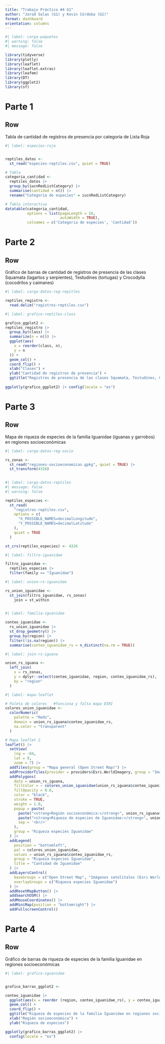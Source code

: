 ```yaml
---
title: "Trabajo Práctico #4 G1"
author: "Jarod Salas (G1) y Kevin Córdoba (G2)"
format: dashboard
orientation: columns
---
```


```r
#| label: carga-paquetes
#| warning: false
#| message: false

library(tidyverse)
library(plotly)
library(leaflet)
library(leaflet.extras)
library(leafem)
library(DT)
library(ggplot2)
library(sf)

```


# Parte 1

## Row {height=70%}

Tabla de cantidad de registros de presencia por categoría de Lista Roja

```r
#| label: especies-roja


reptiles_datos <-
  st_read("especies-reptiles.csv", quiet = TRUE)

# Tabla 
categoria_cantidad <- 
  reptiles_datos |>
  group_by(iucnRedListCategory) |>
  summarise(cantidad = n()) |>
  rename("Categoria de especies" = iucnRedListCategory)

# Tabla interactiva
datatable(categoria_cantidad, 
          options = list(pageLength = 10, 
                         autoWidth = TRUE),
          colnames = c('Categoria de especies', 'Cantidad'))
```

# Parte 2

## Row {height=70%}

Gráfico de barras de cantidad de registros de presencia de las clases Squamata (lagartos y serpientes), Testudines (tortugas) y Crocodylia (cocodrilos y caimanes)

```r
#| label: carga-datos-reg-repitles

reptiles_registro <-
  read.delim("registros-reptiles.csv")
```

```r
#| label: grafico-reptiles-class

grafico_ggplot2 <-
reptiles_registro |>
  group_by(class) |>
  summarize(n = n()) |>
  ggplot(aes(
    x = reorder(class, n),
    y = n
  )) +
  geom_col() +
  coord_flip() +
  xlab("Clases") +
  ylab("Cantidad de registros de presencia") +
  ggtitle("Registros de presencia de las clases Squamata, Testudines, Crocodylia") 
  
ggplotly(grafico_ggplot2) |> config(locale = "es")  

```

# Parte 3

## Row {height=70%}

Mapa de riqueza de especies de la familia Iguanidae (iguanas y garrobos) en regiones socioeconómicas

```r
#| label: carga-datos-reg-socio

rs_zonas <-
  st_read("regiones-socioeconomicas.gpkg", quiet = TRUE) |>
  st_transform(4326)
  
```

```r
#| label: carga-datos-reptiles
#| message: false
#| warning: false

reptiles_especies <-
  st_read(
    "registros-reptiles.csv",
    options = c(
      "X_POSSIBLE_NAMES=decimalLongitude",
      "Y_POSSIBLE_NAMES=decimalLatitude"   
    ),
    quiet = TRUE
  )

st_crs(reptiles_especies) <- 4326
```

```r
#| label: filtro-iguanidae

filtro_iguanidae <-
  reptiles_especies |>
  filter(family == "Iguanidae")
```

```r
#| label: union-rs-iguanidae

rs_union_iguanidae <-
  st_join(filtro_iguanidae, rs_zonas)
    join = st_within
    
```

```r
#| label: familia-iguanidae

conteo_iguanidae <-
  rs_union_iguanidae |>
  st_drop_geometry() |>
  group_by(region) |>
  filter(!is.na(region)) |>
  summarise(conteo_iguanidae_rs = n_distinct(na.rm = TRUE))  
```

```r
#| label: join-rs-iguana

union_rs_iguana <-
  left_join(
    x = rs_zonas,
    y = dplyr::select(conteo_iguanidae, region, conteo_iguanidae_rs),
    by = "region"
  )
```

```r
#| label: mapa-leaflet

# Paleta de colores   #funciona y falta mapa ESRI
colores_union_iguanidae <-
  colorNumeric(
    palette = "Reds",
    domain = union_rs_iguana$conteo_iguanidae_rs,
    na.color = "transparent"
  )

# Mapa leaflet 2
leaflet() |>
  setView(
    lng = -84,
    lat = 9,
    zoom = 7) |>
  addTiles(group = "Mapa general (Open Street Map)") |>
  addProviderTiles(provider = providers$Esri.WorldImagery, group = "Imágenes satelitales (Esri World Imagery)") |>
  addPolygons(
    data = union_rs_iguana,
    fillColor = ~ colores_union_iguanidae(union_rs_iguana$conteo_iguanidae_rs),
    fillOpacity = 0.8,
    color = "black",
    stroke = TRUE,
    weight = 1.0,
    popup = paste(
      paste("<strong>Región socioeconómica:</strong>", union_rs_iguana$region),
      paste("<strong>Riqueza de especies de Iguanidae:</strong>", union_rs_iguana$conteo_iguanidae_rs),
      sep = '<br/>'
    ),
    group = "Riqueza especies Iguanidae"
  ) |>
  addLegend(
    position = "bottomleft",
    pal = colores_union_iguanidae,
    values = union_rs_iguana$conteo_iguanidae_rs,
    group = "Riqueza especies Iguanidae",
    title = "Cantidad de Iguanidae"
  ) |>
  addLayersControl(
    baseGroups = c("Open Street Map", "Imágenes satelitales (Esri World Imagery)"),
    overlayGroups = c("Riqueza especies Iguanidae")
  ) |>
  addResetMapButton() |>
  addSearchOSM() |>
  addMouseCoordinates() |>
  addMiniMap(position = "bottomright") |>
  addFullscreenControl()
```

# Parte 4

## Row {height=70%}

Gráfico de barras de riqueza de especies de la familia Iguanidae en regiones socioeconómicas

```r
#| label: grafico-iguanidae


grafico_barras_ggplot2 <-

conteo_iguanidae |>
  ggplot(aes(x = reorder (region, conteo_iguanidae_rs), y = conteo_iguanidae_rs)) +
  geom_col() +
  coord_flip() +
  ggtitle("Riqueza de especies de la familia Iguanidae en regiones socioeconómicas") +
  xlab("Región socioeconómica") +
  ylab("Riqueza de especies")

ggplotly(grafico_barras_ggplot2) |>
  config(locale = "es")
```

